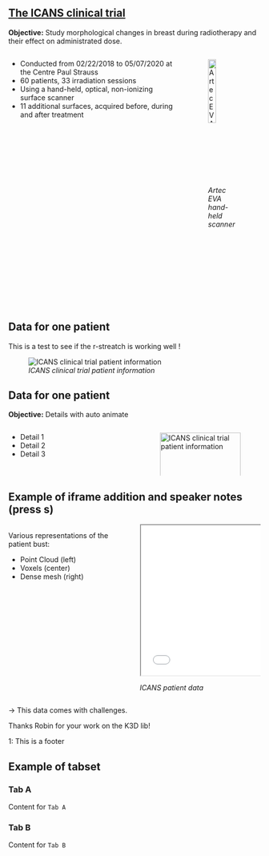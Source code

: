 
## [The ICANS clinical trial](https://clinicaltrials.gov/study/NCT03801850?id=NCT03801850&rank=1)

::: {.text-left}
**Objective:** Study morphological changes in breast during radiotherapy and their effect on
administrated dose.
:::

::: {.columns}
::: {.column width="70%"}
- Conducted from 02/22/2018 to 05/07/2020 at the Centre Paul Strauss
- 60 patients, 33 irradiation sessions
- Using a hand-held, optical, non-ionizing surface scanner
- 11 additional surfaces, acquired before, during and after treatment
:::

::: {.column width="30%"}
![*Artec EVA hand-held scanner*](./images/medical_context/artec_eva_scanner_hand.png){width=50%}
:::
:::


## Data for one patient {auto-animate=true}

This is a test to see if the r-streatch is working well !

![*ICANS clinical trial patient information*](./images/medical_context/ICANS_data_overview.png){.r-stretch}



## Data for one patient {auto-animate=true}

::: {.text-left}
**Objective:** Details with auto animate
:::

::: {.columns}
::: {.column width="50%"}
- Detail 1
- Detail 2
- Detail 3
:::

::: {.column width="50%"}

![*ICANS clinical trial patient information*](./images/medical_context/ICANS_data_overview.png){width=100%}
:::
:::

## Example of iframe addition and speaker notes (press s)


::: {.columns}
::: {.column width="50%"}

::: {.text-left}
Various representations of the patient bust:
:::

- Point Cloud (left)
- Voxels (center)
- Dense mesh (right)

:::

::: {.column width="50%"}
```{=html}
<iframe src="./iframes/data-types-pg-thesis.html" width="500" height="300" style="margin-bottom: 0"; ></iframe>
```
*ICANS patient data*
:::
:::

::: {.fragment}
&rarr; This data comes with challenges.
:::

::: {.notes}
Thanks Robin for your work on the K3D lib!
:::

::: footer
1: This is a footer
:::

## Example of tabset

::: {.panel-tabset}

### Tab A

Content for `Tab A`

### Tab B

Content for `Tab B`

:::
